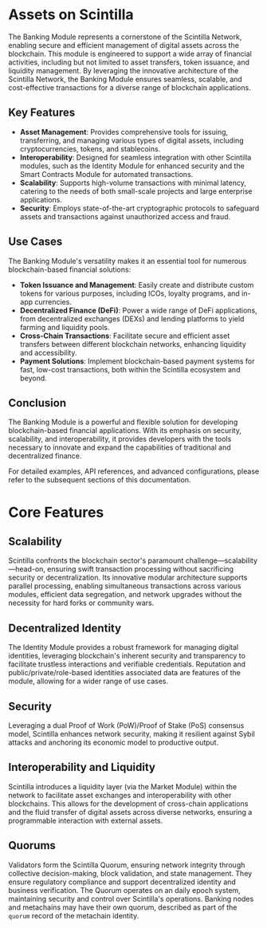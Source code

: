 # Assets on Scintilla

The Banking Module represents a cornerstone of the Scintilla Network, enabling secure and efficient management of digital assets across the blockchain.
This module is engineered to support a wide array of financial activities, including but not limited to asset transfers, token issuance, and liquidity management.
By leveraging the innovative architecture of the Scintilla Network, the Banking Module ensures seamless, scalable, and cost-effective transactions for a diverse range of blockchain applications.

## Key Features

- **Asset Management**: Provides comprehensive tools for issuing, transferring, and managing various types of digital assets, including cryptocurrencies, tokens, and stablecoins.
- **Interoperability**: Designed for seamless integration with other Scintilla modules, such as the Identity Module for enhanced security and the Smart Contracts Module for automated transactions.
- **Scalability**: Supports high-volume transactions with minimal latency, catering to the needs of both small-scale projects and large enterprise applications.
- **Security**: Employs state-of-the-art cryptographic protocols to safeguard assets and transactions against unauthorized access and fraud.

## Use Cases

The Banking Module's versatility makes it an essential tool for numerous blockchain-based financial solutions:

- **Token Issuance and Management**: Easily create and distribute custom tokens for various purposes, including ICOs, loyalty programs, and in-app currencies.
- **Decentralized Finance (DeFi)**: Power a wide range of DeFi applications, from decentralized exchanges (DEXs) and lending platforms to yield farming and liquidity pools.
- **Cross-Chain Transactions**: Facilitate secure and efficient asset transfers between different blockchain networks, enhancing liquidity and accessibility.
- **Payment Solutions**: Implement blockchain-based payment systems for fast, low-cost transactions, both within the Scintilla ecosystem and beyond.

## Conclusion

The Banking Module is a powerful and flexible solution for developing blockchain-based financial applications. With its emphasis on security, scalability, and interoperability, it provides developers with the tools necessary to innovate and expand the capabilities of traditional and decentralized finance.

For detailed examples, API references, and advanced configurations, please refer to the subsequent sections of this documentation.

# Core Features

## Scalability

Scintilla confronts the blockchain sector's paramount challenge—scalability—head-on, ensuring swift transaction processing without sacrificing security or decentralization.
Its innovative modular architecture supports parallel processing, enabling simultaneous transactions across various modules, efficient data segregation, and network upgrades without the necessity for hard forks or community wars.

## Decentralized Identity

The Identity Module provides a robust framework for managing digital identities, leveraging blockchain's inherent security and transparency to facilitate trustless interactions and verifiable credentials.
Reputation and public/private/role-based identities associated data are features of the module, allowing for a wider range of use cases.

## **Security**

Leveraging a dual Proof of Work (PoW)/Proof of Stake (PoS) consensus model, Scintilla enhances network security, making it resilient against Sybil attacks and anchoring its economic model to productive output.

## Interoperability and Liquidity

Scintilla introduces a liquidity layer (via the Market Module) within the network to facilitate asset exchanges and interoperability with other blockchains.
This allows for the development of cross-chain applications and the fluid transfer of digital assets across diverse networks, ensuring a programmable interaction with external assets.

## Quorums
Validators form the Scintilla Quorum, ensuring network integrity through collective decision-making, block validation, and state management.
They ensure regulatory compliance and support decentralized identity and business verification.
The Quorum operates on an daily epoch system, maintaining security and control over Scintilla's operations.
Banking nodes and metachains may have their own quorum, described as part of the `quorum` record of the metachain identity.
